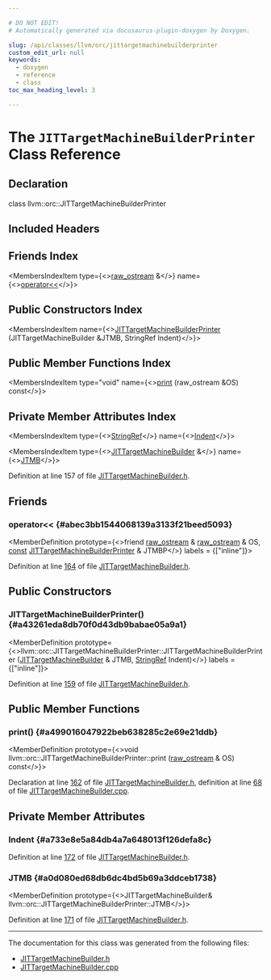 ```yaml
---

# DO NOT EDIT!
# Automatically generated via docusaurus-plugin-doxygen by Doxygen.

slug: /api/classes/llvm/orc/jittargetmachinebuilderprinter
custom_edit_url: null
keywords:
  - doxygen
  - reference
  - class
toc_max_heading_level: 3

---
```





# The `JITTargetMachineBuilderPrinter` Class Reference

<DoxygenPage pluginConfig={pluginConfig}>



## Declaration

<CodeBlock>class llvm::orc::JITTargetMachineBuilderPrinter</CodeBlock>

## Included Headers

<IncludesList>
<IncludesListItem
  filePath="llvm/ExecutionEngine/Orc/JITTargetMachineBuilder.h"
  permalink="/docs/api/files/include/include/llvm/include/llvm/executionengine/include/llvm/executionengine/orc/jittargetmachinebuilder-h"
  isLocal="true" />
</IncludesList>

## Friends Index

<MembersIndex>

<MembersIndexItem
  type={<><a href="/docs/api/classes/llvm/raw-ostream">raw&#95;ostream</a> &amp;</>}
  name={<><a href="#abec3bb1544068139a3133f21beed5093">operator&lt;&lt;</a></>}>
</MembersIndexItem>

</MembersIndex>

## Public Constructors Index

<MembersIndex>

<MembersIndexItem
  name={<><a href="#a43261eda8db70f0d43db9babae05a9a1">JITTargetMachineBuilderPrinter</a> (JITTargetMachineBuilder &amp;JTMB, StringRef Indent)</>}>
</MembersIndexItem>

</MembersIndex>

## Public Member Functions Index

<MembersIndex>

<MembersIndexItem
  type="void"
  name={<><a href="#a499016047922beb638285c2e69e21ddb">print</a> (raw&#95;ostream &amp;OS) const</>}>
</MembersIndexItem>

</MembersIndex>

## Private Member Attributes Index

<MembersIndex>

<MembersIndexItem
  type={<><a href="/docs/api/classes/llvm/stringref">StringRef</a></>}
  name={<><a href="#a733e8e5a84db4a7a648013f126defa8c">Indent</a></>}>
</MembersIndexItem>

<MembersIndexItem
  type={<><a href="/docs/api/classes/llvm/orc/jittargetmachinebuilder">JITTargetMachineBuilder</a> &amp;</>}
  name={<><a href="#a0d080ed68db6dc4bd5b69a3ddceb1738">JTMB</a></>}>
</MembersIndexItem>

</MembersIndex>


Definition at line 157 of file <a href="/docs/api/files/include/include/llvm/include/llvm/executionengine/include/llvm/executionengine/orc/jittargetmachinebuilder-h">JITTargetMachineBuilder.h</a>.

<SectionDefinition>

## Friends

### operator&lt;&lt; {#abec3bb1544068139a3133f21beed5093}

<MemberDefinition
  prototype={<>friend <a href="/docs/api/classes/llvm/raw-ostream">raw&#95;ostream</a> &amp; <a href="/docs/api/classes/llvm/raw-ostream">raw&#95;ostream</a> &amp; OS, <a href="/docs/api/files/lib/lib/target/lib/target/aarch64/aarch64promoteconstant-cpp/#a90f8350fecae261c25be85d38b451bff">const</a> <a href="/docs/api/classes/llvm/orc/jittargetmachinebuilderprinter">JITTargetMachineBuilderPrinter</a> &amp; JTMBP</>}
  labels = {["inline"]}>

Definition at line <a href="/docs/api/files/include/include/llvm/include/llvm/executionengine/include/llvm/executionengine/orc/jittargetmachinebuilder-h/#l00164">164</a> of file <a href="/docs/api/files/include/include/llvm/include/llvm/executionengine/include/llvm/executionengine/orc/jittargetmachinebuilder-h">JITTargetMachineBuilder.h</a>.
</MemberDefinition>

</SectionDefinition>

<SectionDefinition>

## Public Constructors

### JITTargetMachineBuilderPrinter() {#a43261eda8db70f0d43db9babae05a9a1}

<MemberDefinition
  prototype={<>llvm::orc::JITTargetMachineBuilderPrinter::JITTargetMachineBuilderPrinter (<a href="/docs/api/classes/llvm/orc/jittargetmachinebuilder">JITTargetMachineBuilder</a> &amp; JTMB, <a href="/docs/api/classes/llvm/stringref">StringRef</a> Indent)</>}
  labels = {["inline"]}>

Definition at line <a href="/docs/api/files/include/include/llvm/include/llvm/executionengine/include/llvm/executionengine/orc/jittargetmachinebuilder-h/#l00159">159</a> of file <a href="/docs/api/files/include/include/llvm/include/llvm/executionengine/include/llvm/executionengine/orc/jittargetmachinebuilder-h">JITTargetMachineBuilder.h</a>.
</MemberDefinition>

</SectionDefinition>

<SectionDefinition>

## Public Member Functions

### print() {#a499016047922beb638285c2e69e21ddb}

<MemberDefinition
  prototype={<>void llvm::orc::JITTargetMachineBuilderPrinter::print (<a href="/docs/api/classes/llvm/raw-ostream">raw&#95;ostream</a> &amp; OS) const</>}>

Declaration at line <a href="/docs/api/files/include/include/llvm/include/llvm/executionengine/include/llvm/executionengine/orc/jittargetmachinebuilder-h/#l00162">162</a> of file <a href="/docs/api/files/include/include/llvm/include/llvm/executionengine/include/llvm/executionengine/orc/jittargetmachinebuilder-h">JITTargetMachineBuilder.h</a>, definition at line <a href="/docs/api/files/lib/lib/executionengine/lib/executionengine/orc/jittargetmachinebuilder-cpp/#l00068">68</a> of file <a href="/docs/api/files/lib/lib/executionengine/lib/executionengine/orc/jittargetmachinebuilder-cpp">JITTargetMachineBuilder.cpp</a>.
</MemberDefinition>

</SectionDefinition>

<SectionDefinition>

## Private Member Attributes

### Indent {#a733e8e5a84db4a7a648013f126defa8c}

<MemberDefinition
  prototype="StringRef llvm::orc::JITTargetMachineBuilderPrinter::Indent">

Definition at line <a href="/docs/api/files/include/include/llvm/include/llvm/executionengine/include/llvm/executionengine/orc/jittargetmachinebuilder-h/#l00172">172</a> of file <a href="/docs/api/files/include/include/llvm/include/llvm/executionengine/include/llvm/executionengine/orc/jittargetmachinebuilder-h">JITTargetMachineBuilder.h</a>.
</MemberDefinition>

### JTMB {#a0d080ed68db6dc4bd5b69a3ddceb1738}

<MemberDefinition
  prototype={<>JITTargetMachineBuilder&amp; llvm::orc::JITTargetMachineBuilderPrinter::JTMB</>}>

Definition at line <a href="/docs/api/files/include/include/llvm/include/llvm/executionengine/include/llvm/executionengine/orc/jittargetmachinebuilder-h/#l00171">171</a> of file <a href="/docs/api/files/include/include/llvm/include/llvm/executionengine/include/llvm/executionengine/orc/jittargetmachinebuilder-h">JITTargetMachineBuilder.h</a>.
</MemberDefinition>

</SectionDefinition>

<hr/>

The documentation for this class was generated from the following files:

<ul>
<li><a href="/docs/api/files/include/include/llvm/include/llvm/executionengine/include/llvm/executionengine/orc/jittargetmachinebuilder-h">JITTargetMachineBuilder.h</a></li>
<li><a href="/docs/api/files/lib/lib/executionengine/lib/executionengine/orc/jittargetmachinebuilder-cpp">JITTargetMachineBuilder.cpp</a></li>
</ul>

</DoxygenPage>
